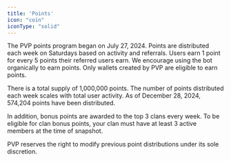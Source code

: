 ```yaml
---
title: 'Points'
icon: "coin"
iconType: "solid"
---
```


The PVP points program began on July 27, 2024. Points are distributed each week on Saturdays based on activity and referrals. Users earn 1 point for every 5 points their referred users earn. We encourage using the bot organically to earn points. Only wallets created by PVP are eligible to earn points.

There is a total supply of 1,000,000 points. The number of points distributed each week scales with total user activity. As of December 28, 2024, 574,204 points have been distributed.

In addition, bonus points are awarded to the top 3 clans every week. To be eligible for clan bonus points, your clan must have at least 3 active members at the time of snapshot.

PVP reserves the right to modify previous point distributions under its sole discretion.